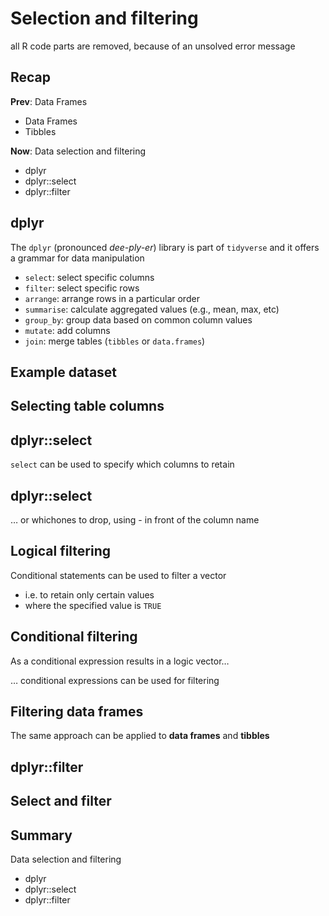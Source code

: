 # Selection and filtering

all R code parts are removed, because of an unsolved error message


## Recap

**Prev**: Data Frames

- Data Frames
- Tibbles

**Now**: Data selection and filtering

- dplyr
- dplyr::select
- dplyr::filter



## dplyr

The `dplyr` (pronounced *dee-ply-er*) library is part of `tidyverse` and it offers a grammar for data manipulation

- `select`: select specific columns
- `filter`: select specific rows
- `arrange`: arrange rows in a particular order
- `summarise`: calculate aggregated values (e.g., mean, max, etc)
- `group_by`: group data based on common column values
- `mutate`: add columns
- `join`: merge tables (`tibbles` or `data.frames`)




## Example dataset



## Selecting table columns



## dplyr::select

`select` can be used to specify which columns to retain



## dplyr::select

... or whichones to drop, using - in front of the column name


## Logical filtering

Conditional statements can be used to filter a vector

- i.e. to retain only certain values
- where the specified value is `TRUE`



## Conditional filtering

As a conditional expression results in a logic vector...


... conditional expressions can be used for filtering



## Filtering data frames

The same approach can be applied to **data frames** and **tibbles**



## dplyr::filter



## Select and filter



## Summary

Data selection and filtering

- dplyr
- dplyr::select
- dplyr::filter




